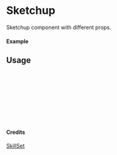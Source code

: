 
<Meta of={Sketchup} title="SkillSet/Sketchup" />

# Sketchup

Sketchup component with different props.

#### Example

<Canvas of={Sketchup.Primary} />

## Usage

```ts
import { Sketchup } from "yadl-ui";

const Example = () => {
  return (
      <Sketchup />
  );
};

export default Example;
```

#### Credits
[SkillSet](https://skillicons.dev)
